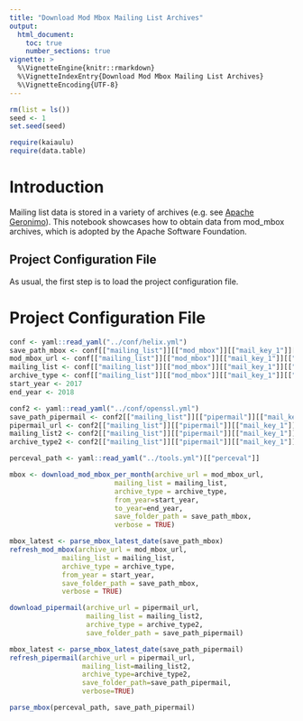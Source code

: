 ```yaml
---
title: "Download Mod Mbox Mailing List Archives"
output: 
  html_document:
    toc: true
    number_sections: true
vignette: >
  %\VignetteEngine{knitr::rmarkdown}
  %\VignetteIndexEntry{Download Mod Mbox Mailing List Archives}
  %\VignetteEncoding{UTF-8}
---
```



```r
rm(list = ls())
seed <- 1
set.seed(seed)
```

```r
require(kaiaulu)
require(data.table)
```

# Introduction

Mailing list data is stored in a variety of archives (e.g. see [Apache Geronimo](https://geronimo.apache.org/mailing-lists.html)). This notebook showcases how to obtain data from mod_mbox archives, which is adopted by the Apache Software Foundation.

## Project Configuration File 

As usual, the first step is to load the project configuration file. 

# Project Configuration File

```r
conf <- yaml::read_yaml("../conf/helix.yml")
save_path_mbox <- conf[["mailing_list"]][["mod_mbox"]][["mail_key_1"]][["mbox"]]
mod_mbox_url <- conf[["mailing_list"]][["mod_mbox"]][["mail_key_1"]][["archive_url"]]
mailing_list <- conf[["mailing_list"]][["mod_mbox"]][["mail_key_1"]][["mailing_list"]]
archive_type <- conf[["mailing_list"]][["mod_mbox"]][["mail_key_1"]][["archive_type"]]
start_year <- 2017
end_year <- 2018

conf2 <- yaml::read_yaml("../conf/openssl.yml")
save_path_pipermail <- conf2[["mailing_list"]][["pipermail"]][["mail_key_1"]][["pipermail"]]
pipermail_url <- conf2[["mailing_list"]][["pipermail"]][["mail_key_1"]][["archive_url"]]
mailing_list2 <- conf2[["mailing_list"]][["pipermail"]][["mail_key_1"]][["mailing_list"]]
archive_type2 <- conf2[["mailing_list"]][["pipermail"]][["mail_key_1"]][["archive_type"]]

perceval_path <- yaml::read_yaml("../tools.yml")[["perceval"]]
```

```r
mbox <- download_mod_mbox_per_month(archive_url = mod_mbox_url, 
                          mailing_list = mailing_list,
                          archive_type = archive_type,
                          from_year=start_year,
                          to_year=end_year,
                          save_folder_path = save_path_mbox,
                          verbose = TRUE)
```

```r
mbox_latest <- parse_mbox_latest_date(save_path_mbox)
refresh_mod_mbox(archive_url = mod_mbox_url, 
             mailing_list = mailing_list, 
             archive_type = archive_type, 
             from_year = start_year,
             save_folder_path = save_path_mbox, 
             verbose = TRUE)
```

```r
download_pipermail(archive_url = pipermail_url, 
                   mailing_list = mailing_list2, 
                   archive_type = archive_type2,
                   save_folder_path = save_path_pipermail)
```

```r
mbox_latest <- parse_mbox_latest_date(save_path_pipermail)
refresh_pipermail(archive_url = pipermail_url,
                  mailing_list=mailing_list2,
                  archive_type=archive_type2,
                  save_folder_path=save_path_pipermail,
                  verbose=TRUE)
```

```r
parse_mbox(perceval_path, save_path_pipermail)
```
